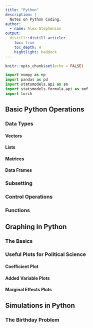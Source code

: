 ```yaml
---
title: "Python"
description: |
  Notes on Python Coding.
author:
  - name: Alex Stephenson
output:
  distill::distill_article:
    toc: true
    toc_depth: 4
    hightlight: haddock
---
```


```r
knitr::opts_chunk$set(echo = FALSE)
```

```python
import numpy as np 
import pandas as pd 
import statsmodels.api as sm
import statsmodels.formula.api as smf 
import torch 
```

## Basic Python Operations 

### Data Types 

#### Vectors 

#### Lists 

#### Matrices 

#### Data Frames 

### Subsetting 

### Control Operations 

### Functions

## Graphing in Python 

### The Basics 

### Useful Plots for Political Science 

#### Coefficient Plot 

#### Added Variable Plots 

#### Marginal Effects Plots 

## Simulations in Python

### The Birthday Problem 




